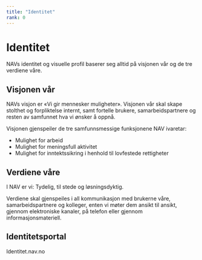 ```yaml
---
title: "Identitet"
rank: 0
---
```



# Identitet

<Ingress>
  NAVs identitet og visuelle profil baserer seg alltid på visjonen vår og de tre
  verdiene våre.
</Ingress>

## Visjonen vår

NAVs visjon er «Vi gir mennesker muligheter». Visjonen vår skal skape stolthet og forpliktelse internt, samt fortelle brukere, samarbeidspartnere og resten av samfunnet hva vi ønsker å oppnå.

Visjonen gjenspeiler de tre samfunnsmessige funksjonene NAV ivaretar:

- Mulighet for arbeid
- Mulighet for meningsfull aktivitet
- Mulighet for inntektssikring i henhold til lovfestede rettigheter

## Verdiene våre

I NAV er vi: Tydelig, til stede og løsningsdyktig.

Verdiene skal gjenspeiles i all kommunikasjon med brukerne våre, samarbeidspartnere og kolleger, enten vi møter dem ansikt til ansikt, gjennom elektroniske kanaler, på telefon eller gjennom informasjonsmateriell.

## Identitetsportal

<Lenkepanel className="resource-link" href="https://identitet.nav.no/" border>
  Identitet.nav.no
</Lenkepanel>
